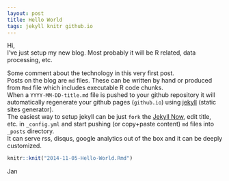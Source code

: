 ```yaml
---
layout: post
title: Hello World
tags: jekyll knitr github.io
---
```


Hi,  
I've just setup my new blog. Most probably it will be R related, data processing, etc.  

Some comment about the technology in this very first post.  
Posts on the blog are `md` files. These can be written by hand or produced from `Rmd` file which includes executable R code chunks.  
When a `YYYY-MM-DD-title.md` file is pushed to your github repository it will automatically regenerate your github pages (`github.io`) using [jekyll](https://github.com/jekyll/jekyll) (static sites generator).  
The easiest way to setup jekyll can be just `fork` the [Jekyll Now](https://github.com/barryclark/jekyll-now), edit title, etc. in `_config.yml` and start pushing (or copy+paste content) `md` files into `_posts` directory.  
It can serve rss, disqus, google analytics out of the box and it can be deeply customized.
```r
knitr::knit("2014-11-05-Hello-World.Rmd")
```

Jan
